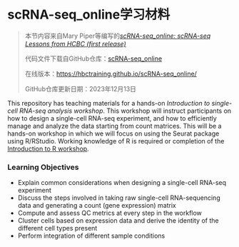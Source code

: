 # scRNA-seq_online学习材料

> 本节内容来自Mary Piper等编写的[*scRNA-seq_online: scRNA-seq Lessons from HCBC (first release)*](https://doi.org/10.5281/zenodo.5826256)
>
> 代码文件下载自GitHub仓库：[scRNA-seq_online](https://github.com/hbctraining/scRNA-seq_online)
>
> 在线版本：<https://hbctraining.github.io/scRNA-seq_online/>
>
> GitHub仓库更新日期：2023年12月13日

This repository has teaching materials for a hands-on *Introduction to single-cell RNA-seq analysis workshop*. This workshop will instruct participants on how to design a single-cell RNA-seq experiment, and how to efficiently manage and analyze the data starting from count matrices. This will be a hands-on workshop in which we will focus on using the Seurat package using R/RStudio. Working knowledge of R is required or completion of the [Introduction to R workshop](https://hbctraining.github.io/Intro-to-R/).

### Learning Objectives

-   Explain common considerations when designing a single-cell RNA-seq experiment
-   Discuss the steps involved in taking raw single-cell RNA-sequencing data and generating a count (gene expression) matrix
-   Compute and assess QC metrics at every step in the workflow
-   Cluster cells based on expression data and derive the identity of the different cell types present
-   Perform integration of different sample conditions
